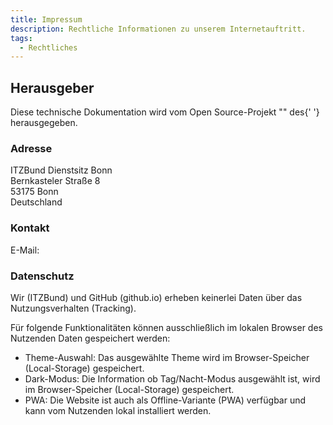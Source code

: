 ```yaml
---
title: Impressum
description: Rechtliche Informationen zu unserem Internetauftritt.
tags:
  - Rechtliches
---
```



<div className="flex gap-4">
	<KolLogo
		_org="ITZBund"
		style={{
			display: 'block',
			width: '175px',
			marginTop: '1em',
		}}
	/>
	<KolKolibri
		style={{
			display: 'block',
			width: '100px',
			marginBottom: '1em',
		}}
	/>
</div>

## Herausgeber

<p>
	Diese technische Dokumentation wird vom Open Source-Projekt "<KoliBri />" des{' '}
	<KolLink _label="Informationstechnikzentrum Bund (ITZBund)" _href="https://itzbund.de" _target="blank" /> herausgegeben.
</p>

### Adresse

<p>
	ITZBund Dienstsitz Bonn <br />
	Bernkasteler Straße 8 <br />
	53175 Bonn <br />
	Deutschland
</p>

### Kontakt

<p>
	E-Mail:
	<KolLink
		_label="kolibri@itzbund.de"
		_href="mailto:kolibri@itzbund.de"
		_icons="codicon codicon-mail"
	></KolLink>
</p>

### Datenschutz

Wir (ITZBund) und GitHub (github.io) erheben keinerlei Daten über das Nutzungsverhalten (Tracking).

Für folgende Funktionalitäten können ausschließlich im lokalen Browser des Nutzenden Daten gespeichert werden:

- Theme-Auswahl: Das ausgewählte Theme wird im Browser-Speicher (Local-Storage) gespeichert.
- Dark-Modus: Die Information ob Tag/Nacht-Modus ausgewählt ist, wird im Browser-Speicher (Local-Storage) gespeichert.
- PWA: Die Website ist auch als Offline-Variante (PWA) verfügbar und kann vom Nutzenden lokal installiert werden.
